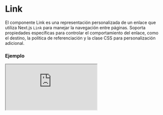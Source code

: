 # Link

El componente Link es una representación personalizada de un enlace que utiliza Next.js `Link` para manejar la navegación entre páginas. Soporta propiedades específicas para controlar el comportamiento del enlace, como el destino, la política de referenciación y la clase CSS para personalización adicional.


### Ejemplo

<Iframe minHeightIframe="30dvh" src="https://fenextjs-component-storybook.vercel.app/iframe.html?args=&id=component-link--index&viewMode=story" />

### Importación

Para importar el componente Link, se puede hacer desde fenextjs

```tsx copy
import { Link } from "fenextjs";
```

### Parámetros

| Parámetro | Tipo | Requerido | Default | Descripcion |
| --------- | ---- | --------- | ------- | ----------- |
| className | string | no | '' | Clase CSS para personalizar el estilo del enlace. |
| children | ReactNode | no | '' | Contenido o texto que se muestra dentro del enlace. |
| target | '_self' \| '_blank' \| '_parent' \| '_top' | no | '_self' | Define el destino donde se abrirá el enlace. |
| referrerPolicy | string | no | '' | Política de referencia que se debe usar al navegar a través del enlace. |
| rel | string | no | '' | Especifica la relación entre el documento actual y el enlace. |
| href | string | sí | '' | URL a la que se navega cuando se hace click en el enlace. |

### Storybook

Para ver el storybook del componente lo puede hacer con este [link](https://fenextjs-component-storybook.vercel.app/?path=/story/component-link--index)

### Usos

- Enlace básico

```tsx copy
<Link href="/about">About Us</Link>
```

- Enlace con apertura en nueva pestaña

```tsx copy
<Link href="/contact" target="_blank">Contact Us</Link>
```

